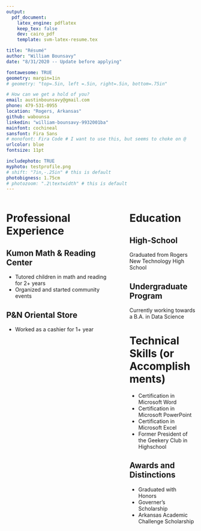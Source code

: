 ```yaml
---
output: 
  pdf_document:
    latex_engine: pdflatex
    keep_tex: false
    dev: cairo_pdf
    template: svm-latex-resume.tex

title: "Résumé"
author: "William Bounsavy"
date: "8/31/2020 -- Update before applying"

fontawesome: TRUE
geometry: margin=1in
# geometry: "top=.5in, left =.5in, right=.5in, bottom=.75in"

# How can we get a hold of you?
email: austinbounsavy@gmail.com
phone: 479-531-0955
location: "Rogers, Arkansas"
github: wabounsa
linkedin: "william-bounsavy-9932001ba"
mainfont: cochineal
sansfont: Fira Sans
# monofont: Fira Code # I want to use this, but seems to choke on @
urlcolor: blue
fontsize: 11pt

includephoto: TRUE
myphoto: testprofile.png
# shift: "7in,-.25in" # this is default
photobigness: 1.75cm
# photozoom: ".2\textwidth" # this is default
---
```



<!-- Read more about Pandoc's [fenced_divs](https://pandoc.org/MANUAL.html#extension-fenced_divs) syntax -->

:::::: {.columns}
::: {.column width="60%" data-latex="{0.60\textwidth}"}

# Professional Experience

## Kumon Math & Reading Center

- Tutored children in math and reading for 2+ years
- Organized and started community events

## P&N Oriental Store

- Worked as a cashier for 1+ year


:::
::: {.column width="2%" data-latex="{0.02\textwidth}"}
\ 
<!-- an empty div with an empty character to serve as a column sep -->
:::
:::::: {.column width="38%" data-latex="{0.38\textwidth}"}

# Education

## High-School

Graduated from Rogers New Technology High School
 
## Undergraduate Program

Currently working towards a B.A. in Data Science

# Technical Skills (or Accomplishments)

- Certification in Microsoft Word
- Certification in Microsoft PowerPoint
- Certification in Microsoft Excel
- Former President of the Geekery Club in Highschool

## Awards and Distinctions

- Graduated with Honors
- Governer's Scholarship
- Arkansas Academic Challenge Scholarship

:::
::::::

<!-- If you want another page, this is how you can do it... -->

<!-- \newpage

:::::: {.columns}
::: {.column width="60%" data-latex="{0.60\textwidth}"}




:::
::: {.column width="2%" data-latex="{0.02\textwidth}"}
\


:::
:::::: {.column width="38%" data-latex="{0.38\textwidth}"}


:::
::::::

-->